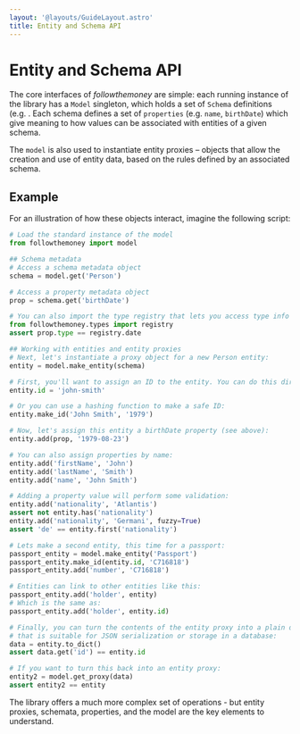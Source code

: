 ```yaml
---
layout: '@layouts/GuideLayout.astro'
title: Entity and Schema API
---
```


# Entity and Schema API

The core interfaces of *followthemoney* are simple: each running instance of the library has a `Model` singleton, which holds a set of `Schema` definitions (e.g. [](schema://Person). Each schema defines a set of `properties` (e.g. `name`, `birthDate`) which give meaning to how values can be associated with entities of a given schema.

The `model` is also used to instantiate entity proxies – objects that allow the creation and use of entity data, based on the rules defined by an associated schema.

## Example

For an illustration of how these objects interact, imagine the following script:

```python
# Load the standard instance of the model
from followthemoney import model

## Schema metadata
# Access a schema metadata object
schema = model.get('Person')

# Access a property metadata object
prop = schema.get('birthDate')

# You can also import the type registry that lets you access type info easily:
from followthemoney.types import registry
assert prop.type == registry.date

## Working with entities and entity proxies
# Next, let's instantiate a proxy object for a new Person entity:
entity = model.make_entity(schema)

# First, you'll want to assign an ID to the entity. You can do this directly:
entity.id = 'john-smith'

# Or you can use a hashing function to make a safe ID:
entity.make_id('John Smith', '1979')

# Now, let's assign this entity a birthDate property (see above):
entity.add(prop, '1979-08-23')

# You can also assign properties by name:
entity.add('firstName', 'John')
entity.add('lastName', 'Smith')
entity.add('name', 'John Smith')

# Adding a property value will perform some validation:
entity.add('nationality', 'Atlantis')
assert not entity.has('nationality')
entity.add('nationality', 'Germani', fuzzy=True)
assert 'de' == entity.first('nationality')

# Lets make a second entity, this time for a passport:
passport_entity = model.make_entity('Passport')
passport_entity.make_id(entity.id, 'C716818')
passport_entity.add('number', 'C716818')

# Entities can link to other entities like this:
passport_entity.add('holder', entity)
# Which is the same as:
passport_entity.add('holder', entity.id)

# Finally, you can turn the contents of the entity proxy into a plain dictionary
# that is suitable for JSON serialization or storage in a database:
data = entity.to_dict()
assert data.get('id') == entity.id

# If you want to turn this back into an entity proxy:
entity2 = model.get_proxy(data)
assert entity2 == entity
```

The library offers a much more complex set of operations - but entity proxies, schemata, properties, and the model are the key elements to understand.